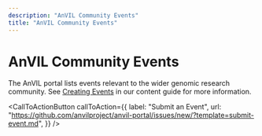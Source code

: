 ```yaml
---
description: "AnVIL Community Events"
title: "AnVIL Community Events"
---
```


# AnVIL Community Events

The AnVIL portal lists events relevant to the wider genomic research community. See [Creating Events](/guides/content/events-guide) in our content guide for more information.

<CallToActionButton
  callToAction={{
    label: "Submit an Event",
    url: "https://github.com/anvilproject/anvil-portal/issues/new/?template=submit-event.md",
  }}
/>

<Events events={events} />
